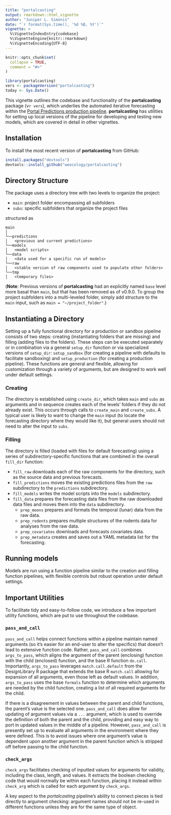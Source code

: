 ```yaml
---
title: "portalcasting"
output: rmarkdown::html_vignette
author: "Juniper L. Simonis"
date: "`r format(Sys.time(), '%d %B, %Y')`"
vignette: >
  %\VignetteIndexEntry{codebase}
  %\VignetteEngine{knitr::rmarkdown}
  %\VignetteEncoding{UTF-8}
---
```


```r
knitr::opts_chunk$set(
  collapse = TRUE,
  comment = "#>"
)
```

```r
library(portalcasting)
vers <- packageVersion("portalcasting")
today <- Sys.Date()
```

This vignette outlines the codebase and functionality of the **portalcasting** package (v`r vers`), which underlies the automated iterative forecasting within the [Portal Predictions production pipeline](https://github.com/weecology/portalPredictions). **portalcasting** has utilities for setting up local versions of the pipeline for developing and testing new models, which are covered in detail in other vignettes.

## Installation

To install the most recent version of **portalcasting** from GitHub:

```r
install.packages("devtools")
devtools::install_github("weecology/portalcasting")
```

## Directory Structure

The package uses a directory tree with two levels to organize the project:

* `main`: project folder encompassing all subfolders
* `subs`: specific subfolders that organize the project files
 
structured as

```
main
│
└──predictions
│   <previous and current predictions>
└──models
│   <model scripts>
└──data
│   <data used for a specific run of models>
└──raw
│   <stable version of raw components used to populate other folders>
└──tmp
│   <temporary files>
```

(**Note**: Previous versions of **portalcasting** had an explicitly named `base` level more basal than `main`, but that has been removed as of v0.9.0. To group the project subfolders into a multi-leveled folder, simply add structure to the `main` input, such as `main = "~/project_folder"`.)

## Instantiating a Directory

Setting up a fully functional directory for a production or sandbox pipeline consists of two steps: creating (instantiating folders that are missing) and filling (adding files to the folders). These steps can be executed separately or in combination via a general `setup_dir` function or via specialized versions of `setup_dir`: `setup_sandbox` (for creating a pipeline with defaults to facilitate sandboxing) and `setup_production` (for creating a production pipeline). These functions are general and flexible, allowing for customization through a variety of arguments, but are designed to work well under default settings.

### Creating 

The directory is established using `create_dir`, which takes `main` and `subs` as arguments and in sequence creates each of the levels' folders if they do not already exist. This occurs through calls to `create_main` and `create_subs`. A typical user is likely to want to change the `main` input (to locate the forecasting directory where they would like it), but general users should not need to alter the input to `subs`.

### Filling 

The directory is filled (loaded with files for default forecasting) using a series of subdirectory-specific functions that are combined in the overall `fill_dir` function:

* `fill_raw` downloads each of the raw components for the directory, such as the source data and previous forecasts.
* `fill_predictions` moves the existing predictions files from the `raw` subdirectory to the `predictions` subdirectory.
* `fill_models` writes the model scripts into the `models` subdirectory.
* `fill_data` prepares the forecasting data files from the raw downloaded data files and moves them into the `data` subdirectory.
  * `prep_moons` prepares and formats the temporal (lunar) data from the raw data.
  * `prep_rodents` prepares multiple structures of the rodents data for analyses from the raw data.
  * `prep_covariates` downloads and forecasts covariates data.
  * `prep_metadata` creates and saves out a YAML metadata list for the forecasting. 


## Running models

Models are run using a function pipeline similar to the creation and filling function pipelines, with flexible controls but robust operation under default settings.



## Important Utilities

To facilitate tidy and easy-to-follow code, we introduce a few important utility functions, which are put to use throughout the codebase.

### `pass_and_call`

`pass_and_call` helps connect functions within a pipeline maintain named arguments (so it's easier for an end-user to alter the specifics) that doesn't lead to extensive function code. Rather, `pass_and_call` combines `args_to_pass`, which aligns the argument of the parent (enclosing) function with the child (enclosed) function, and the base R function `do.call`. Importantly, `args_to_pass` leverages `match.call.default` from the DesignLibrary R package that extends the base R `match.call` allowing for expansion of all arguments, even those left as default values. In addition, `args_to_pass` uses the base `formals` function to determine which arguments are needed by the child function, creating a list of all required arguments for the child.

If there is a disagreement in values between the parent and child functions, the parent's value is the selected one. `pass_and_call` does allow for updating of argument values via a `...` argument, which is used to override the definition of both the parent and the child, providing and easy way to port in updated values in the middle of a pipeline. However, `pass_and_call` is presently set up to evaluate all arguments in the environment where they were defined. This is to avoid issues where one argument's value is dependent upon another argument in the parent function which is stripped off before passing to the child function. 

### `check_args`

`check_args` facilitates checking of inputted values for arguments for validity, including the class, length, and values. It extracts the boolean checking code that would normally be within each function, placing it instead within `check_arg` which is called for each argument by `check_args`.

A key aspect to the *portalcasting* pipeline's ability to connect pieces is tied directly to argument checking: argument names should not be re-used in different functions unless they are for the same type of object. 



